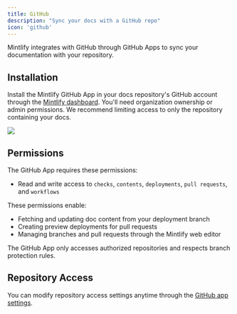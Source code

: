 ```yaml
---
title: GitHub
description: "Sync your docs with a GitHub repo"
icon: 'github'
---
```


Mintlify integrates with GitHub through GitHub Apps to sync your documentation with your repository.

## Installation

Install the Mintlify GitHub App in your docs repository's GitHub account through the [Mintlify dashboard](https://dashboard.mintlify.com). You'll need organization ownership or admin permissions. We recommend limiting access to only the repository containing your docs.

<Frame>
  <img className="h-80" src="/images/github/select-repos.png" />
</Frame>

## Permissions

The GitHub App requires these permissions:
- Read and write access to `checks`, `contents`, `deployments`, `pull requests`, and `workflows`

These permissions enable:
- Fetching and updating doc content from your deployment branch
- Creating preview deployments for pull requests
- Managing branches and pull requests through the Mintlify web editor

<Info>
  The GitHub App only accesses authorized repositories and respects branch protection rules.
</Info>

## Repository Access

You can modify repository access settings anytime through the [GitHub app settings](https://github.com/apps/mintlify/installations/new).